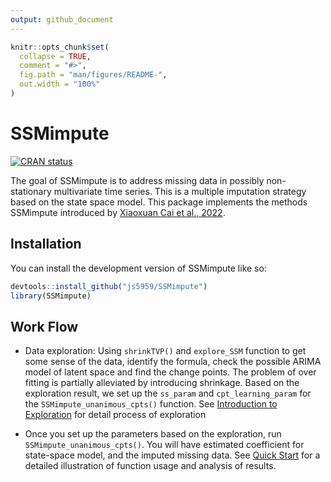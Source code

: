 ```yaml
---
output: github_document
---
```


<!-- README.md is generated from README.Rmd. Please edit that file -->

```r
knitr::opts_chunk$set(
  collapse = TRUE,
  comment = "#>",
  fig.path = "man/figures/README-",
  out.width = "100%"
)
```

# SSMimpute

<!-- badges: start -->
[![CRAN status](https://www.r-pkg.org/badges/version/SSMimpute)](https://CRAN.R-project.org/package=SSMimpute)
<!-- badges: end -->

The goal of SSMimpute is to address missing data in possibly
non-stationary multivariate time series. This is a multiple imputation strategy based
on the state space model. This package implements the methods SSMimpute introduced by [Xiaoxuan Cai et al., 2022](https://arxiv.org/pdf/2206.14343.pdf).

## Installation

You can install the development version of SSMimpute like so:

```r
devtools::install_github("js5959/SSMimpute")
library(SSMimpute)
```


## Work Flow
  
- Data exploration: Using `shrinkTVP()` and `explore_SSM` function to get some sense of the data, identify the formula, check the possible ARIMA model of latent space and find the change points. The problem of over fitting is partially alleviated by introducing shrinkage. Based on the exploration result, we set up the `ss_param` and `cpt_learning_param` for the `SSMimpute_unanimous_cpts()` function. See [Introduction to Exploration]() for detail process of exploration

- Once you set up the parameters based on the exploration, run `SSMimpute_unanimous_cpts()`. You will have estimated coefficient for state-space model, and the imputed missing data. See [Quick Start]() for a detailed illustration of function usage and analysis of results.


